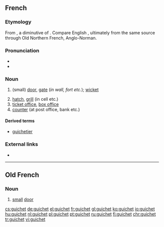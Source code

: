 ==French==

===Etymology===
From {{etyl|fro|fr}}, a diminutive of {{etyl|non|fr}} {{m|non|vík||bay}}. Compare English {{m|en|wicket}}, ultimately from the same source through Old Northern French, Anglo-Norman.

===Pronunciation===
* {{IPA|/ɡiʃɛ/|lang=fr}}
* {{audio|Fr-guichet.ogg|Audio|lang=fr}}

===Noun===
{{fr-noun|m}}

# {{context|archaic|lang=fr}} (small) [[door]], [[gate]] (''in wall, fort etc.''); [[wicket]]
# [[hatch]], [[grill]] (in cell etc.)
# [[ticket office]], [[box office]]
# [[counter]] (at post office, bank etc.)

====Derived terms====
* [[guichetier]]

===External links===
* {{R:TLFi}}

----

==Old French==

===Noun===
{{fro-noun|m}}

# [[small]] [[door]]

[[cs:guichet]]
[[de:guichet]]
[[el:guichet]]
[[fr:guichet]]
[[gl:guichet]]
[[ko:guichet]]
[[io:guichet]]
[[hu:guichet]]
[[nl:guichet]]
[[pl:guichet]]
[[pt:guichet]]
[[ru:guichet]]
[[fi:guichet]]
[[chr:guichet]]
[[tr:guichet]]
[[vi:guichet]]